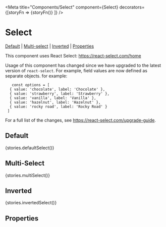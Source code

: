 
<Meta title="Components/Select" component={Select} decorators={[storyFn => <Box p="r" height="250px">{storyFn()}</Box> ]} />

# Select

[Default](#default) | [Multi-select](#multi-select) | [Inverted](#inverted) | [Properties](#properties)

This component uses React Select: <https://react-select.com/home>

Usage of this component has changed since we have upgraded to the latest version of `react-select`. For example, field values are now defined as separate objects. for example:

       const options = [
      { value: 'chocolate', label: 'Chocolate' },
      { value: 'strawberry', label: 'Strawberry' },
      { value: 'vanilla', label: 'Vanilla' },
      { value: 'hazelnut', label: 'Hazelnut' },
      { value: 'rocky road', label: 'Rocky Road' }
     ]

For a full list of the changes, see <https://react-select.com/upgrade-guide>.

## Default

<Preview>
  <Story name="defaultSelect">{stories.defaultSelect()}</Story>
</Preview>

## Multi-Select

<Preview>
  <Story name="multiSelect">{stories.multiSelect()}</Story>
</Preview>

## Inverted

<Preview>
  <Story name="invertedSelect">{stories.invertedSelect()}</Story>
</Preview>

## Properties

<Props of={Select} />
